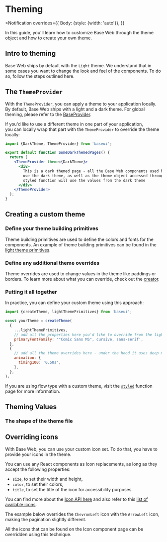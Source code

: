 <!--
Copyright (c) 2018-2019 Uber Technologies, Inc.

This source code is licensed under the MIT license found in the
LICENSE file in the root directory of this source tree.
-->




# Theming

<Notification
  overrides={{
    Body: {style: {width: 'auto'}},
  }}
>
  In this guide, you'll learn how to customize Base Web through the theme object
  and how to create your own theme.
</Notification>

## Intro to theming

Base Web ships by default with the `Light` theme. We understand that in some cases
you want to change the look and feel of the components. To do so, follow the steps
outlined here.

## The `ThemeProvider`

With the `ThemeProvider`, you can apply a theme to your application locally. By default,
Base Web ships with a light and a dark theme. For global theming, please refer to
the [BaseProvider](/components/base-provider/).

If you'd like to use a different theme in one part of your application, \
you can locally wrap that part with the `ThemeProvider` to override the theme locally:

```jsx
import {DarkTheme, ThemeProvider} from 'baseui';

export default function SomeDarkThemedPages() {
  return (
    <ThemeProvider theme={DarkTheme}>
      <div>
        This is a dark themed page - all the Base Web components used here will
        use the dark theme, as well as the theme object accessed through the
        styled function will use the values from the dark theme
      </div>
    </ThemeProvider>
  );
}
```

## Creating a custom theme

### Define your theme building primitives

Theme building primitives are used to define the colors and fonts for the components. An example of
theme building primitives can be found in the [light theme primitives](https://github.com/uber/baseweb/blob/master/src/themes/index.js).

### Define any additional theme overrides

Theme overrides are used to change values in the theme like paddings or borders.
To learn more about what you can override, check out the [creator](https://github.com/uber/baseweb/blob/master/src/themes/creator.js).

### Putting it all together

In practice, you can define your custom theme using this approach:

```js
import {createTheme, lightThemePrimitives} from 'baseui';

const yourTheme = createTheme(
  {
    ...lightThemePrimitives,
    // add all the properties here you'd like to override from the light theme primitives
    primaryFontFamily: '"Comic Sans MS", cursive, sans-serif',
  },
  {
    // add all the theme overrides here - under the hood it uses deep merge
    animation: {
      timing100: '0.50s',
    },
  },
);
```

If you are using flow type with a custom theme, visit the [`styled`](/components/styled) function page for more information.

## Theming Values

<Colors />
<Sizing />
<Lighting />
<Borders />
<Typography />

### The shape of the theme file

<JSON src={LightTheme} />

## Overriding icons

With Base Web, you can use your custom icon set. To do that, you have to provide your icons in the theme.

You can use any React components as Icon replacements, as long as they accept the following properties:

- `size`, to set their width and height,
- `color`, to set their colors,
- `title`, to set the title of the icon for accessibility purposes.

You can find more about the [Icon API here](/components/icon/#icon-api) and also refer to this [list of available icons](https://baseweb.design/components/icon/#available-icons).

The example below overrides the `ChevronLeft` icon with the `ArrowLeft` icon, making the pagination slightly different.

All the icons that can be found on the Icon component page can be overridden using this technique.

<Example title="Pagination icon overrides" path="theme/icon-overrides.js">
  <IconOverrides />
</Example>
